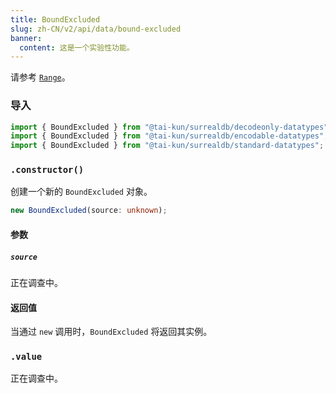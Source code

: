 ```yaml
---
title: BoundExcluded
slug: zh-CN/v2/api/data/bound-excluded
banner:
  content: 这是一个实验性功能。
---
```



请参考 [`Range`](/v2/api/data/range)。

### 导入

```ts
import { BoundExcluded } from "@tai-kun/surrealdb/decodeonly-datatypes";
import { BoundExcluded } from "@tai-kun/surrealdb/encodable-datatypes";
import { BoundExcluded } from "@tai-kun/surrealdb/standard-datatypes";
```

### `.constructor()`

创建一个新的 `BoundExcluded` 对象。

```ts
new BoundExcluded(source: unknown);
```

#### 参数

##### `source`

正在调查中。

#### 返回值

当通过 `new` 调用时，`BoundExcluded` 将返回其实例。

### `.value` <Badge variant="instance" /><Badge variant="property" /><Badge variant="decodeonly" />

正在调查中。
